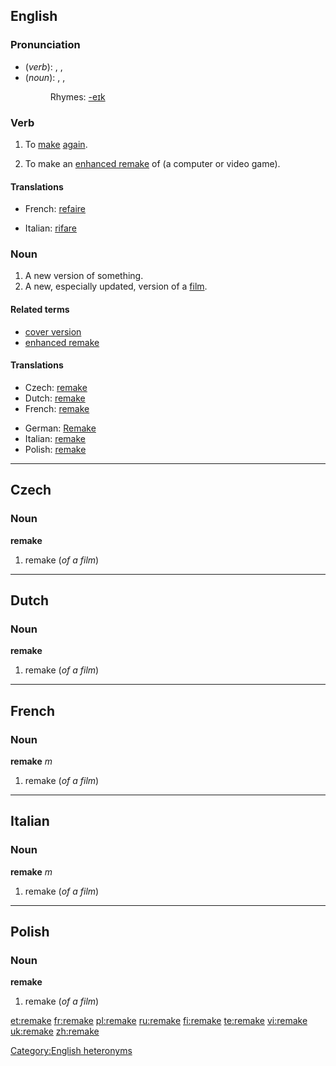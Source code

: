 {{see|Remake}}
==English==

===Pronunciation===
* (''verb''): {{enPR|rēmāk'}}, {{IPA|/riːˈmeɪk/}}, {{SAMPA|/ri:"meIk/}}
* (''noun''): {{enPR|rē'māk}}, {{IPA|/ˈriːmeɪk/}}, {{SAMPA|/"ri:meIk/}}
*: Rhymes: [[Rhymes:English:-eɪk|-eɪk]]

===Verb===
{{en-verb|remakes|remaking|remade}}

# {{transitive}} To [[make]] [[again]].
# {{transitive}} To make an [[enhanced remake]] of (a computer or video game).

====Translations====
{{trans-top|make again}}
* French: [[refaire]]
{{trans-mid}}
* Italian: [[rifare]]
{{trans-bottom}}

{{trans-top|make an enhanced remake of (a computer or video game)}}
{{trans-mid}}
{{trans-bottom}}

===Noun===
{{en-noun}}
{{wikipedia}}

# A new version of something.
# A new, especially updated, version of a [[film]].<!--this is a distinct sense from the previous, with distinct translations-->

====Related terms====
* [[cover version]]
* [[enhanced remake]]

====Translations====
{{trans-top|new version of something}}
{{trans-mid}}
{{trans-bottom}}

{{trans-top|new version of film}}
* Czech: [[remake#Czech|remake]]<!--source: Wikipedia article-->
* Dutch: [[remake#Dutch|remake]]<!--source: Wikipedia article-->
* French: [[remake#French|remake]] {{m}}<!--source: Wikipedia article-->
{{trans-mid}}
* German: [[Remake]] {{n}}<!--source: Wikipedia article-->
* Italian: [[remake#Italian|remake]] {{m}}<!--source: Wikipedia article-->
* Polish: [[remake#Polish|remake]]<!--source: Wikipedia article-->
{{trans-bottom}}

[[Category:English heteronyms]]

----

==Czech==

===Noun===
'''remake'''

# remake (''of a film'')

----

==Dutch==

===Noun===
'''remake'''

# remake (''of a film'')

----

==French==

===Noun===
'''remake''' ''m''

# remake (''of a film'')

----

==Italian==

===Noun===
'''remake''' ''m''

# remake (''of a film'')

----

==Polish==

===Noun===
'''remake'''

# remake (''of a film'')

[[et:remake]]
[[fr:remake]]
[[pl:remake]]
[[ru:remake]]
[[fi:remake]]
[[te:remake]]
[[vi:remake]]
[[uk:remake]]
[[zh:remake]]